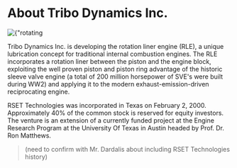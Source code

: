 # About Tribo Dynamics Inc.


<div className={"nx-w-full nx-flex nx-justify-center nx-pt-6"}>
    <Image
        priority
        src={rotatinglinerprototype}
        alt={"rotating liner prototype"}
    />
</div>

Tribo Dynamics Inc. is developing the rotation liner engine (RLE), a unique lubrication concept for traditional internal combustion engines. The RLE incorporates a rotation liner between the piston and the engine block, exploiting the well proven piston and piston ring advantage of the historic sleeve valve engine (a total of 200 million horsepower of SVE's were built during WW2) and applying it to the modern exhaust-emission-driven reciprocating engine.

RSET Technologies was incorporated in Texas on February 2, 2000.  Approximately 40% of the common stock is reserved for equity investors. The venture is an extension of a currently funded project at the Engine Research Program at the University Of Texas in Austin headed by Prof. Dr. Ron Matthews.

> (need to confirm with Mr. Dardalis about including RSET Technologies history)
